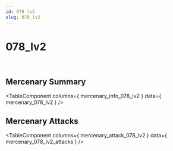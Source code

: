 ```yaml
---
id: 078 lv2
slug: 078_lv2
---
```



# 078_lv2

<div style = {{ display: "flex" }}>
    <Image img={require('@site/static/img/mercenaries/illust/thum_char_view_n_078.jpg')}/>
    <Image img={require('@site/static/img/mercenaries/illust/thum_char_view_o_078.jpg')}/>
</div>

## Mercenary Summary

<TableComponent
  columns={ mercenary_info_078_lv2 }
  data={ mercenary_078_lv2 }
/>

## Mercenary Attacks

<TableComponent
  columns={ mercenary_attack_078_lv2 }
  data={ mercenary_078_lv2_attacks }
/>